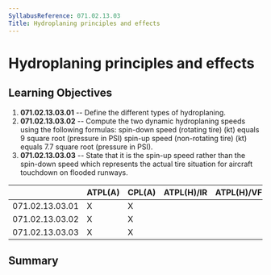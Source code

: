 ```yaml
---
SyllabusReference: 071.02.13.03
Title: Hydroplaning principles and effects
---
```


# Hydroplaning principles and effects

## Learning Objectives

1.  **071.02.13.03.01** -- Define the different types of hydroplaning.
2.  **071.02.13.03.02** -- Compute the two dynamic hydroplaning speeds using the
    following formulas: spin-down speed (rotating tire) (kt) equals 9 square root
    (pressure in PSI) spin-up speed (non-rotating tire) (kt) equals 7.7 square
    root (pressure in PSI).
3.  **071.02.13.03.03** -- State that it is the spin-up speed rather than the
    spin-down speed which represents the actual tire situation for aircraft
    touchdown on flooded runways.

|                 | ATPL(A) | CPL(A) | ATPL(H)/IR | ATPL(H)/VFR | CPL(H) | IR  | CBIR(A) |
| --------------- | ------- | ------ | ---------- | ----------- | ------ | --- | ------- |
| 071.02.13.03.01 | X       | X      |            |             |        |     |         |
| 071.02.13.03.02 | X       | X      |            |             |        |     |         |
| 071.02.13.03.03 | X       | X      |            |             |        |     |         |

## Summary
